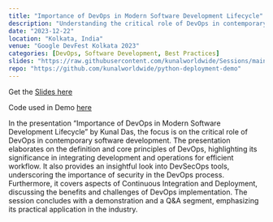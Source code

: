 ```yaml
---
title: "Importance of DevOps in Modern Software Development Lifecycle"
description: "Understanding the critical role of DevOps in contemporary software development with practical demonstrations"
date: "2023-12-22"
location: "Kolkata, India"
venue: "Google DevFest Kolkata 2023"
categories: [DevOps, Software Development, Best Practices]
slides: "https://raw.githubusercontent.com/kunalworldwide/Sessions/main/2023/IND-KOL-EXT-DF23-KUNAL-DAS-DEVOPS.pdf"
repo: "https://github.com/kunalworldwide/python-deployment-demo"
---
```


Get the [Slides here](https://raw.githubusercontent.com/kunalworldwide/Sessions/main/2023/IND-KOL-EXT-DF23-KUNAL-DAS-DEVOPS.pdf)

Code used in Demo [here](https://github.com/kunalworldwide/python-deployment-demo)

In the presentation "Importance of DevOps in Modern Software Development Lifecycle" by Kunal Das, the focus is on the critical role of DevOps in contemporary software development. The presentation elaborates on the definition and core principles of DevOps, highlighting its significance in integrating development and operations for efficient workflow. It also provides an insightful look into DevSecOps tools, underscoring the importance of security in the DevOps process. Furthermore, it covers aspects of Continuous Integration and Deployment, discussing the benefits and challenges of DevOps implementation. The session concludes with a demonstration and a Q&A segment, emphasizing its practical application in the industry.